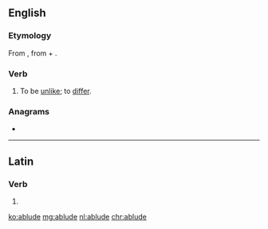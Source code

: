 ==English==

===Etymology===
From {{etyl|la|en}} {{m|la|ablūdō||differ from}}, from {{m|la|ab||from}} + {{m|la|lūdō||play; trick}}.

===Verb===
{{en-verb|ablud}}

# {{lb|en|obsolete}} To be [[unlike]]; to [[differ]].
#: {{rfquotek|Bishop Hall}}

===Anagrams===
* {{l|en|belaud}}

----

==Latin==

===Verb===
{{la-verb-form|ablūde}}

# {{inflection of|ablūdō||2|s|pres|actv|impr|lang=la}}

[[ko:ablude]]
[[mg:ablude]]
[[nl:ablude]]
[[chr:ablude]]
